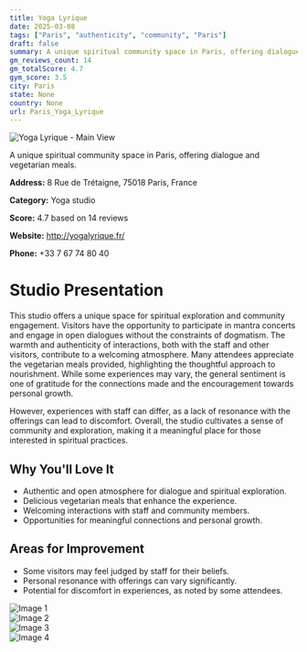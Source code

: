 ```yaml
---
title: Yoga Lyrique
date: 2025-03-08
tags: ["Paris", "authenticity", "community", "Paris"]  
draft: false
summary: A unique spiritual community space in Paris, offering dialogue and vegetarian meals.
gm_reviews_count: 14
gm_totalScore: 4.7
gym_score: 3.5
city: Paris
state: None
country: None
url: Paris_Yoga_Lyrique
---
```


<div className="aspect-[16/9] relative my-8">
  <img 
    src="https://lh5.googleusercontent.com/p/AF1QipMVoxWnhRsaNNzL1fImNbCgAwhzlUIFgR-QyFPI=w1920-h1080-k-no"
    alt="Yoga Lyrique - Main View"
    className="object-cover absolute inset-0 w-full h-full rounded-lg"
  />
</div>

A unique spiritual community space in Paris, offering dialogue and vegetarian meals.

**Address:** 8 Rue de Trétaigne, 75018 Paris, France

**Category:** Yoga studio

**Score:** 4.7 based on 14 reviews

**Website:** http://yogalyrique.fr/

**Phone:** +33 7 67 74 80 40

# Studio Presentation

This studio offers a unique space for spiritual exploration and community engagement. Visitors have the opportunity to participate in mantra concerts and engage in open dialogues without the constraints of dogmatism. The warmth and authenticity of interactions, both with the staff and other visitors, contribute to a welcoming atmosphere. Many attendees appreciate the vegetarian meals provided, highlighting the thoughtful approach to nourishment. While some experiences may vary, the general sentiment is one of gratitude for the connections made and the encouragement towards personal growth.

However, experiences with staff can differ, as a lack of resonance with the offerings can lead to discomfort. Overall, the studio cultivates a sense of community and exploration, making it a meaningful place for those interested in spiritual practices.

## Why You'll Love It

- Authentic and open atmosphere for dialogue and spiritual exploration.
- Delicious vegetarian meals that enhance the experience.
- Welcoming interactions with staff and community members.
- Opportunities for meaningful connections and personal growth.

## Areas for Improvement

- Some visitors may feel judged by staff for their beliefs.
- Personal resonance with offerings can vary significantly.
- Potential for discomfort in experiences, as noted by some attendees.

<div className="grid grid-cols-1 xl:grid-cols-2 gap-4 my-8">
<div className="aspect-[4/3] relative"><img src="https://lh3.googleusercontent.com/p/AF1QipPaFDeV4Vk_kKGDciFBMFGLBSaDKyIukuYfBQX4=w1920-h1080-k-no" alt="Image 1" className="object-cover absolute inset-0 w-full h-full rounded-lg" /></div>
<div className="aspect-[4/3] relative"><img src="https://lh5.googleusercontent.com/p/AF1QipM52Kp6ALrecX7fYc-wpJaDuc512KONWkj0Mtcm=w1920-h1080-k-no" alt="Image 2" className="object-cover absolute inset-0 w-full h-full rounded-lg" /></div>
<div className="aspect-[4/3] relative"><img src="https://lh5.googleusercontent.com/p/AF1QipMKzLvbtva3ofvMQ0Pfgkbc2siNXVoZFGEp6BF_=w1920-h1080-k-no" alt="Image 3" className="object-cover absolute inset-0 w-full h-full rounded-lg" /></div>
<div className="aspect-[4/3] relative"><img src="https://lh5.googleusercontent.com/p/AF1QipOvSU618wLT2ZggMzjBYsaDj4cdZuW7tA9hdiwq=w1920-h1080-k-no" alt="Image 4" className="object-cover absolute inset-0 w-full h-full rounded-lg" /></div>
</div>
